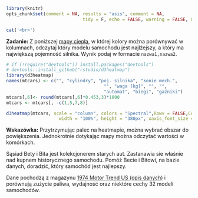 ```r
library(knitr)
opts_chunk$set(comment = NA, results = "asis", comment = NA, 
							 tidy = F, echo = FALSE, warning = FALSE, message = FALSE, error = FALSE)
```

```r
cat('<br>')
```

**Zadanie:** Z poniższej [mapy ciepła](https://en.wikipedia.org/wiki/Heat_map), w której kolory można porównywać w kolumnach, odczytaj który modelu samochodu jest najlżejszy, a który ma największą pojemność silnika. Wynik podaj w formacie `nazwa1,nazwa2`.

```r
# if (!require("devtools")) install.packages("devtools")
# devtools::install_github("rstudio/d3heatmap")
library(d3heatmap)
names(mtcars) <- c("", "cylindry", "poj. silnika", "konie mech.",
									 "", "waga [kg]", "", "", 
									 "automat", "biegi", "gaźniki")
mtcars[,6]<- round(mtcars[,6]*0.453,3)*1000
mtcars <- mtcars[, -c(1,5,7,8)]

d3heatmap(mtcars, scale = "column", colors = "Spectral",Rowv = FALSE,Colv = FALSE,
					width = "100%", height = "380px", xaxis_font_size = "10pt")
```

**Wskazówka:** Przytrzymując palec na heatmapie, można wybrać obszar do powiększenia. Jednokrotnie dotykając mapy można odczytać wartości w komórkach.

Sąsiad Bety i Bita jest kolekcjonerem starych aut. Zastanawia sie właśnie nad kupnem historycznego samochodu. Pomóż Becie i Bitowi, na bazie danych, doradzić, który samochód jest najlepszy.

Dane pochodzą z magazynu [1974 Motor Trend US (opis danych)](https://stat.ethz.ch/R-manual/R-devel/library/datasets/html/mtcars.html) i porównują zużycie paliwa, wydajność oraz niektóre cechy 32 modeli samochodów.
